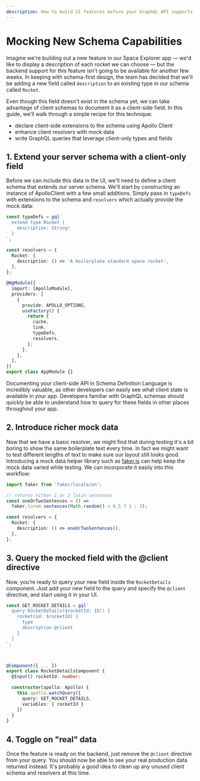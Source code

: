 ```yaml
---
description: How to build UI features before your GraphQL API supports them
---
```


# Mocking New Schema Capabilities

Imagine we're building out a new feature in our Space Explorer app — we'd like to display a description of each rocket we can choose — but the backend support for this feature isn't going to be available for another few weeks. In keeping with schema-first design, the team has decided that we'll be adding a new field called `description` to an existing type in our schema called `Rocket`.

Even though this field doesn't exist in the schema yet, we can take advantage of client schemas to document it as a client-side field. In this guide, we'll walk through a simple recipe for this technique:

- declare client-side extensions to the schema using Apollo Client
- enhance client resolvers with mock data
- write GraphQL queries that leverage client-only types and fields

## 1. Extend your server schema with a client-only field

Before we can include this data in the UI, we'll need to define a client schema that extends our server schema. We'll start by constructing an instance of ApolloClient with a few small additions. Simply pass in `typeDefs` with extensions to the schema and `resolvers` which actually provide the mock data:

```typescript
const typeDefs = gql`
  extend type Rocket {
    description: String!
  }
`;

const resolvers = {
  Rocket: {
    description: () => 'A boilerplate standard space rocket',
  },
};

@NgModule({
  import: [ApolloModule],
  providers: [
    {
      provide: APOLLO_OPTIONS,
      useFactory() {
        return {
          cache,
          link,
          typeDefs,
          resolvers,
        };
      },
    },
  ],
})
export class AppModule {}
```

Documenting your client-side API in Schema Definition Language is incredibly valuable, as other developers can easily see what client state is available in your app. Developers familiar with GraphQL schemas should quickly be able to understand how to query for these fields in other places throughout your app.

## 2. Introduce richer mock data

Now that we have a basic resolver, we might find that during testing it's a bit boring to show the same boilerplate text every time. In fact we might want to test different lengths of text to make sure our layout still looks good. Introducing a mock data helper library such as [faker.js](https://github.com/marak/Faker.js/) can help keep the mock data varied while testing. We can incorporate it easily into this workflow:

```typescript
import faker from 'faker/locale/en';

// returns either 1 or 2 latin sentences
const oneOrTwoSentences = () =>
  faker.lorem.sentences(Math.random() < 0.5 ? 1 : 2);

const resolvers = {
  Rocket: {
    description: () => oneOrTwoSentences(),
  },
};
```

## 3. Query the mocked field with the @client directive

Now, you’re ready to query your new field inside the `RocketDetails` component. Just add your new field to the query and specify the `@client` directive, and start using it in your UI.

```typescript
const GET_ROCKET_DETAILS = gql`
  query RocketDetails($rocketId: ID!) {
    rocket(id: $rocketId) {
      type
      description @client
    }
  }
`;



@Component({ ... })
export class RocketDetailsComponent {
  @Input() rocketId: number;

  constructor(apollo: Apollo) {
    this.apollo.watchQuery({
      query: GET_ROCKET_DETAILS,
      variables: { rocketId }
    })
  }
}
```

## 4. Toggle on "real" data

Once the feature is ready on the backend, just remove the `@client` directive from your query. You should now be able to see your real production data returned instead. It's probably a good idea to clean up any unused client schema and resolvers at this time.


